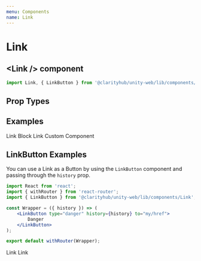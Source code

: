 ```yaml
---
menu: Components
name: Link
---
```



# Link

## \<Link /\> component

```js
import Link, { LinkButton } from '@clarityhub/unity-web/lib/components/Link';
```

## Prop Types

<PropsTable of={LinkPropTypes} />

## Examples

<Playground>
    <Link href="#">Link</Link>
    <Link type="blockLink" href="#">Block Link</Link>
    <Link href="#" component='div'>Custom Component</Link>
</Playground>

## LinkButton Examples

You can use a Link as a Button by using the `LinkButton` component and passing
through the `history` prop.

```jsx
import React from 'react';
import { withRouter } from 'react-router';
import { LinkButton } from '@clarityhub/unity-web/lib/components/Link';

const Wrapper = ({ history }) => (
    <LinkButton type="danger" history={history} to="my/href">
        Danger
    </LinkButton>
);

export default withRouter(Wrapper);
```

<Playground>
    <LinkButton history={{ push: function() {} }} to="#">Link</LinkButton>
    <LinkButton type="danger" history={{ push: function() {} }} to="#">Link</LinkButton>
</Playground>
